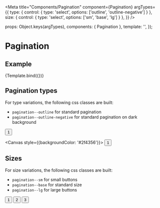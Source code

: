 
<Meta
  title="Components/Pagination"
  component={Pagination}
  argTypes={{
    type:    { control: { type: 'select', options: ['outline', 'outline-negative'] } },
    size:    { control: { type: 'select', options: ['sm', 'base', 'lg'] } },
  }}
/>

  props: Object.keys(argTypes),
  components: { Pagination },
  template: '<Pagination :type="type" :size="size" :label="label" />',
});

# Pagination

## Example

<Canvas>
  <Story
    name="Example"
    args={{
      type: 'outline',
      size: 'base',
      label: '1',
    }}
  >
    {Template.bind({})}
  </Story>
</Canvas>

<ArgsTable story="Example" />

## Pagination types
For type variations, the following css classes are built:
- `pagination--outline` for standard pagination
- `pagination--outline-negative` for standard pagination on dark background

<Canvas>
  <button type="button" class="btn btn--base btn--outline">1</button>
</Canvas>

<Canvas style={{backgroundColor: '#2f4356'}}>
  <button type="button" class="btn btn--base btn--outline-negative">1</button>
</Canvas>

## Sizes
For size variations, the following css classes are built:
- `pagination--sm` for small buttons
- `pagination--base` for standard size
- `pagination--lg` for large buttons

<Canvas>
  <button type="button" class="btn btn--outline btn--sm">1</button>
  <button type="button" class="btn btn--outline btn--base">2</button>
  <button type="button" class="btn btn--outline btn--lg">3</button>
</Canvas>
